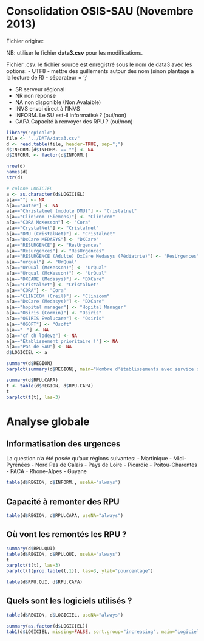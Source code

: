 Consolidation OSIS-SAU (Novembre 2013)
========================================================

Fichier origine:

NB: utiliser le fichier **data3.csv** pour les modifications.

Fichier .csv: le fichier source est enregistré sous le nom de data3 avec les options:
- UTF8
- mettre des guillements autour des nom (sinon plantage à la lecture de R)
- séparateur = ';'

- SR serveur régional
- NR non réponse
- NA non disponible (Non Avalaible)
- INVS envoi direct à l'INVS
- INFORM. Le SU est-il informatisé ? (oui/non)
- CAPA Capacité à renvoyer des RPU ? (oui/non)

```r
library("epicalc")
file <- "../DATA/data3.csv"
d <- read.table(file, header=TRUE, sep=";")
d$INFORM.[d$INFORM. == ""] <- NA
d$INFORM. <- factor(d$INFORM.)

nrow(d)
names(d)
str(d)

# colnne LOGICIEL
a <- as.character(d$LOGICIEL)
a[a==""] <- NA
a[a=="autre"] <- NA
a[a=="Christalnet (module DMU)"] <- "Cristalnet"
a[a=="Clinicom (Siemens)"] <- "Clinicom"
a[a=="CORA McKesson"] <- "Cora"
a[a=="CrystalNet"] <- "Cristalnet"
a[a=="DMU (CristalNet)"] <- "Cristalnet"
a[a=="DxCare MEDASYS"] <- "DXCare"
a[a=="RESURGENCE"] <- "ResUrgences"
a[a=="Resurgences"] <- "ResUrgences"
a[a=="RESURGENCE (Adulte) DxCare Medasys (Pédiatrie)"] <- "ResUrgences"
a[a=="urqual"] <- "UrQual"
a[a=="UrQual (McKesson)"] <- "UrQual"
a[a=="Urqual (McKesson)"] <- "UrQual"
a[a=="DXCARE (Medasys)"] <- "DXCare"
a[a=="Cristalnet"] <- "CristalNet"
a[a=="CORA"] <- "Cora"
a[a=="CLINICOM (Creil)"] <- "Clinicom"
a[a=="DxCare (Medasys)"] <- "DXCare"
a[a=="hopital manager"] <- "Hopital Manager"
a[a=="Osiris (Cormin)"] <- "Osiris"
a[a=="OSIRIS Evolucare"] <- "Osiris"
a[a=="OSOFT"] <- "Osoft"
a[a=="ﾠ"] <- NA
a[a=="cf ch lodeve"] <- NA
a[a=="Etablissement prioritaire !"] <- NA
a[a=="Pas de SAU"] <- NA
d$LOGICIEL <- a

summary(d$REGION)
barplot(summary(d$REGION), main="Nombre d'établissements avec service d'urgence", ylab="Nombre", las=3)

summary(d$RPU.CAPA)
t <- table(d$REGION, d$RPU.CAPA)
t
barplot(t(t), las=3)


```

Analyse globale
===============

Informatisation des urgences
----------------------------
La question n'a été posée qu'aux régions suivantes:
- Martinique
- Midi-Pyrénées
- Nord Pas de Calais
- Pays de Loire
- Picardie
- Poitou-Charentes
- PACA
- Rhone-Alpes
- Guyane

```r
table(d$REGION, d$INFORM., useNA="always")
```

Capacité à remonter des RPU
---------------------------

```r
table(d$REGION, d$RPU.CAPA, useNA="always")
```

Où vont les remontés les RPU ?
-----------------------------

```r
summary(d$RPU.QUI)
table(d$REGION, d$RPU.QUI, useNA="always")
t
barplot(t(t), las=3)
barplot(t(prop.table(t,1)), las=3, ylab="pourcentage")

table(d$RPU.QUI, d$RPU.CAPA)
```

Quels sont les logiciels utilisés ?
------------------------------------

```r

table(d$REGION, d$LOGICIEL, useNA="always")

summary(as.factor(d$LOGICIEL))
tab1(d$LOGICIEL, missing=FALSE, sort.group="increasing", main="Logiciels utilisés", xlab="Fréquence")
```

